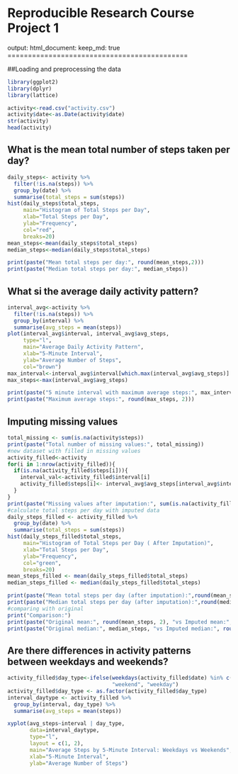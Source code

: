 # Reproducible Research Course Project 1 
output:
  html_document:
    keep_md: true
============================================

##Loading and preprocessing the data 
```r
library(ggplot2)
library(dplyr)
library(lattice)

activity<-read.csv("activity.csv")
activity$date<-as.Date(activity$date)
str(activity)
head(activity)
```

## What is the mean total number of steps taken per day?
```r
daily_steps<- activity %>%
  filter(!is.na(steps)) %>%
  group_by(date) %>%
  summarise(total_steps = sum(steps))
hist(daily_steps$total_steps,
     main="Histogram of Total Steps per Day",
     xlab="Total Steps per Day",
     ylab="Frequency",
     col="red",
     breaks=20)
mean_steps<-mean(daily_steps$total_steps)
median_steps<-median(daily_steps$total_steps)

print(paste("Mean total steps per day:", round(mean_steps,2)))
print(paste("Median total steps per day:", median_steps))
```

## What si the average daily activity pattern?
```r
interval_avg<-activity %>%
  filter(!is.na(steps)) %>%
  group_by(interval) %>%
  summarise(avg_steps = mean(steps))
plot(interval_avg$interval, interval_avg$avg_steps,
     type="l",
     main="Average Daily Activity Pattern",
     xlab="5-Minute Interval",
     ylab="Average Number of Steps",
     col="brown")
max_interval<-interval_avg$interval[which.max(interval_avg$avg_steps)]
max_steps<-max(interval_avg$avg_steps)

print(paste("5 minute interval with maximum average steps:", max_interval))
print(paste("Maximum average steps:", round(max_steps, 2)))
```

## Imputing missing values 
```r
total_missing <- sum(is.na(activity$steps))
print(paste("Total number of missing values:", total_missing))
#new dataset with filled in missing values 
activity_filled<-activity
for(i in 1:nrow(activity_filled)){
  if(is.na(activity_filled$steps[i])){
    interval_val<-activity_filled$interval[i]
    activity_filled$steps[i]<- interval_avg$avg_steps[interval_avg$interval == interval_val]
  }
}
print(paste("Missing values after imputation:", sum(is.na(activity_filled$steps))))
#calculate total steps per day with imputed data 
daily_steps_filled <- activity_filled %>%
  group_by(date) %>%
  summarise(total_steps = sum(steps))
hist(daily_steps_filled$total_steps,
     main="Histogram of Total Steps per Day ( After Imputation)",
     xlab="Total Steps per Day",
     ylab="Frequency",
     col="green",
     breaks=20)
mean_steps_filled <- mean(daily_steps_filled$total_steps)
median_steps_filled <- median(daily_steps_filled$total_steps)

print(paste("Mean total steps per day (after imputation):",round(mean_steps_filled, 2)))
print(paste("Median total steps per day (after imputation):",round(median_steps_filled, 2)))
#comparing with original 
print("Comparison:")
print(paste("Original mean:", round(mean_steps, 2), "vs Imputed mean:", round(mean_steps_filled, 2)))
print(paste("Original median:", median_steps, "vs Imputed median:", round(median_steps_filled, 2)))
```

## Are there differences in activity patterns between weekdays and weekends?
```r
activity_filled$day_type<-ifelse(weekdays(activity_filled$date) %in% c("Saturday", "Sunday"),
                                 "weekend", "weekday")
activity_filled$day_type <- as.factor(activity_filled$day_type)
interval_daytype <- activity_filled %>%
  group_by(interval, day_type) %>%
  summarise(avg_steps = mean(steps))

xyplot(avg_steps~interval | day_type,
       data=interval_daytype,
       type="l",
       layout = c(1, 2),
       main="Average Steps by 5-Minute Interval: Weekdays vs Weekends",
       xlab="5-Minute Interval",
       ylab="Average Number of Steps")
```